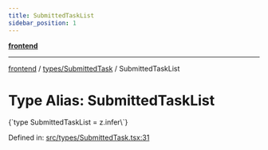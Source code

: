 ```yaml
---
title: SubmittedTaskList
sidebar_position: 1
---
```



[**frontend**](../../..)

***

[frontend](../../..) / [types/SubmittedTask](..) / SubmittedTaskList

# Type Alias: SubmittedTaskList

<CodeBlock language="ts">
{`type SubmittedTaskList = z.infer\<typeof [SubmittedTaskListSchema](../variables/SubmittedTaskListSchema)\>`}
</CodeBlock>

Defined in: [src/types/SubmittedTask.tsx:31](https://github.com/svsticky/CommitteeClash/blob/8a31d8fc8422df670b3b4cb3b5fd558ecdeabb90/frontend/src/types/SubmittedTask.tsx#L31)
